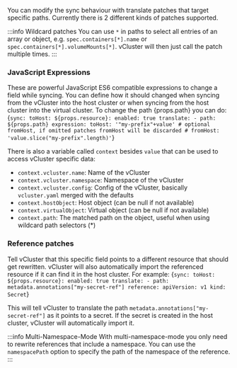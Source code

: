 
<ProAdmonition/>

You can modify the sync behaviour with translate patches that target specific paths. Currently there is 2 different kinds of patches supported.

:::info Wildcard patches
You can use `*` in paths to select all entries of an array or object, e.g. `spec.containers[*].name` or `spec.containers[*].volumeMounts[*]`. vCluster will then just call the patch multiple times.
:::

### JavaScript Expressions

These are powerful JavaScript ES6 compatible expressions to change a field while syncing. You can define how it should changed when syncing from the vCluster into the host cluster or when syncing from the host cluster into the virtual cluster. To change the path <span>{props.path}</span> you can do:
<CodeBlock language="yaml">
{`sync:
  toHost:
    ${props.resource}:
      enabled: true
      translate:
      - path: ${props.path}
        expression:
          toHost: '"my-prefix"+value'
          # optional fromHost, if omitted patches fromHost will be discarded
          # fromHost: 'value.slice("my-prefix".length)'`}
</CodeBlock>

There is also a variable called `context` besides `value` that can be used to access vCluster specific data:
* `context.vcluster.name`: Name of the vCluster
* `context.vcluster.namespace`: Namespace of the vCluster
* `context.vcluster.config`: Config of the vCluster, basically `vcluster.yaml` merged with the defaults
* `context.hostObject`: Host object (can be null if not available)
* `context.virtualObject`: Virtual object (can be null if not available)
* `context.path`: The matched path on the object, useful when using wildcard path selectors (*)

### Reference patches

Tell vCluster that this specific field points to a different resource that should get rewritten. vCluster will also automatically import the referenced resource if it can find it in the host cluster. For example:
<CodeBlock language="yaml">
{`sync:
  toHost:
    ${props.resource}:
      enabled: true
      translate:
      - path: metadata.annotations["my-secret-ref"]
        reference:
          apiVersion: v1
          kind: Secret`}
</CodeBlock>

This will tell vCluster to translate the path `metadata.annotations["my-secret-ref"]` as it points to a secret. If the secret is created in the host cluster, vCluster will automatically import it.

:::info Multi-Namespace-Mode
With multi-namespace-mode you only need to rewrite references that include a namespace. You can use the `namespacePath` option to specify the path of the namespace of the reference.
:::
